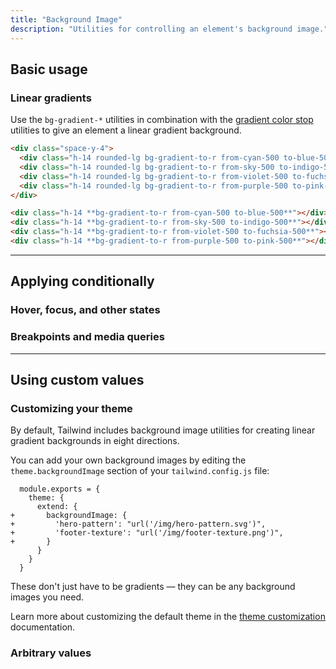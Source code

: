 ---
title: "Background Image"
description: "Utilities for controlling an element's background image."
---



## Basic usage

### Linear gradients

Use the `bg-gradient-*` utilities in combination with the [gradient color stop](/docs/gradient-color-stops) utilities to give an element a linear gradient background.

```html {{ example: true }}
<div class="space-y-4">
  <div class="h-14 rounded-lg bg-gradient-to-r from-cyan-500 to-blue-500"></div>
  <div class="h-14 rounded-lg bg-gradient-to-r from-sky-500 to-indigo-500"></div>
  <div class="h-14 rounded-lg bg-gradient-to-r from-violet-500 to-fuchsia-500"></div>
  <div class="h-14 rounded-lg bg-gradient-to-r from-purple-500 to-pink-500"></div>
</div>
```

```html
<div class="h-14 **bg-gradient-to-r from-cyan-500 to-blue-500**"></div>
<div class="h-14 **bg-gradient-to-r from-sky-500 to-indigo-500**"></div>
<div class="h-14 **bg-gradient-to-r from-violet-500 to-fuchsia-500**"></div>
<div class="h-14 **bg-gradient-to-r from-purple-500 to-pink-500**"></div>
```

---

## <Heading ignore>Applying conditionally</Heading>

### <Heading ignore>Hover, focus, and other states</Heading>

<HoverFocusAndOtherStates defaultClass="bg-gradient-to-l" featuredClass="bg-gradient-to-r" />

### <Heading ignore>Breakpoints and media queries</Heading>

<BreakpointsAndMediaQueries defaultClass="bg-gradient-to-l" featuredClass="bg-gradient-to-r" />

---

## Using custom values

### Customizing your theme

By default, Tailwind includes background image utilities for creating linear gradient backgrounds in eight directions.

You can add your own background images by editing the `theme.backgroundImage` section of your `tailwind.config.js` file:

```diff-js {{ filename: 'tailwind.config.js' }}
  module.exports = {
    theme: {
      extend: {
+       backgroundImage: {
+         'hero-pattern': "url('/img/hero-pattern.svg')",
+         'footer-texture': "url('/img/footer-texture.png')",
+       }
      }
    }
  }
```

These don't just have to be gradients — they can be any background images you need.

Learn more about customizing the default theme in the [theme customization](/docs/theme#customizing-the-default-theme) documentation.

### Arbitrary values

<ArbitraryValues property="background-image" featuredClass="bg-[url('/img/hero-pattern.svg')]" />

